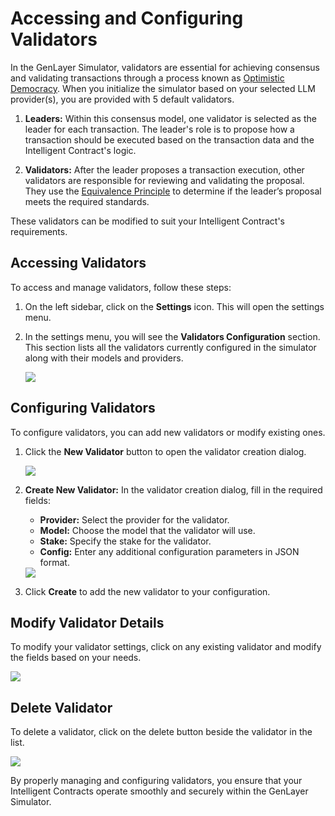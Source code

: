 # Accessing and Configuring Validators

In the GenLayer Simulator, validators are essential for achieving consensus and validating transactions through a process known as [Optimistic Democracy](/concept/optimistic-democracy). When you initialize the simulator based on your selected LLM provider(s), you are provided with 5 default validators.

1. **Leaders:** Within this consensus model, one validator is selected as the leader for each transaction. The leader's role is to propose how a transaction should be executed based on the transaction data and the Intelligent Contract's logic.

2. **Validators:** After the leader proposes a transaction execution, other validators are responsible for reviewing and validating the proposal. They use the [Equivalence Principle](/concept/optimistic-democracy/equivalence-principle) to determine if the leader’s proposal meets the required standards.

These validators can be modified to suit your Intelligent Contract's requirements.

## Accessing Validators

To access and manage validators, follow these steps:

1. On the left sidebar, click on the **Settings** icon. This will open the settings menu.

2. In the settings menu, you will see the **Validators Configuration** section. This section lists all the validators currently configured in the simulator along with their models and providers.


   <Image src="/validators-config.png" width={400} height={400} />

## Configuring Validators

To configure validators, you can add new validators or modify existing ones.

1. Click the **New Validator** button to open the validator creation dialog.

   <Image src="/validators-config-new.png" width={400} height={400} />

2. **Create New Validator:**
   In the validator creation dialog, fill in the required fields:

   - **Provider:** Select the provider for the validator.
   - **Model:** Choose the model that the validator will use.
   - **Stake:** Specify the stake for the validator.
   - **Config:** Enter any additional configuration parameters in JSON format.

   <Image src="/create-new-validators.png" width={700} height={700} />

3. Click **Create** to add the new validator to your configuration.

## Modify Validator Details

To modify your validator settings, click on any existing validator and modify the fields based on your needs.

   <Image src="/modify-validators.png" width={700} height={700} />

## Delete Validator

To delete a validator, click on the delete button beside the validator in the list.

   <Image src="/validators-config-delete.png" width={400} height={400} />

By properly managing and configuring validators, you ensure that your Intelligent Contracts operate smoothly and securely within the GenLayer Simulator.
